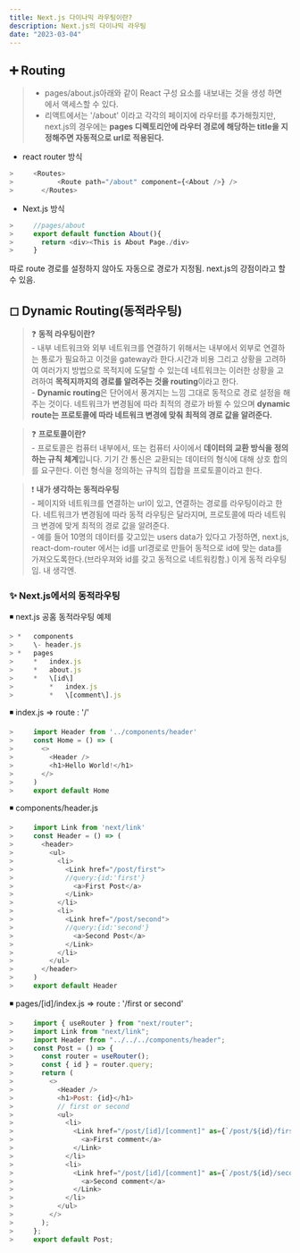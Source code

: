 ```yaml
---
title: Next.js 다이나믹 라우팅이란?
description: Next.js의 다이나믹 라우팅
date: "2023-03-04"
---
```



➕ Routing
---------

> *   pages/about.js아래와 같이 React 구성 요소를 내보내는 것을 생성 하면 에서 액세스할 수 있다.
> *   리액트에서는 '/about' 이라고 각각의 페이지에 라우터를 추가해줬지만, next.js의 경우에는 **pages 디렉토리안에 라우터 경로에 해당하는 title을 지정해주면 자동적으로 url로 적용된다.**

*   react router 방식
``` js
>     <Routes>
>       	<Route path="/about" component={<About />} />
>       </Routes>
```
*   Next.js 방식
``` js
>     //pages/about
>     export default function About(){
>     	return <div><This is About Page./div>
>     }
```
따로 route 경로를 설정하지 않아도 자동으로 경로가 지정됨. next.js의 강점이라고 할 수 있음.

◻ Dynamic Routing(동적라우팅)
------------------------

> ❓ **동적 라우팅이란?**  
> \- 내부 네트워크와 외부 네트워크를 연결하기 위해서는 내부에서 외부로 연결하는 통로가 필요하고 이것을 gateway라 한다.시간과 비용 그리고 상황을 고려하여 여러가지 방법으로 목적지에 도달할 수 있는데 네트워크는 이러한 상황을 고려하여 **목적지까지의 경로를 알려주는 것을 routing**이라고 한다.  
> \- **Dynamic routing**은 단어에서 풍겨지는 느낌 그대로 동적으로 경로 설정을 해주는 것이다. 네트워크가 변경됨에 따라 최적의 경로가 바뀔 수 있으며 **dynamic route는 프로토콜에 따라 네트워크 변경에 맞춰 최적의 경로 값을 알려준다.**

> ❓ **프로토콜이란?**  
> \- 프로토콜은 컴퓨터 내부에서, 또는 컴퓨터 사이에서 **데이터의 교환 방식을 정의하는 규칙 체계**입니다. 기기 간 통신은 교환되는 데이터의 형식에 대해 상호 합의를 요구한다. 이런 형식을 정의하는 규칙의 집합을 프로토콜이라고 한다.

> ❗ **내가 생각하는 동적라우팅**  
> \- 페이지와 네트워크를 연결하는 url이 있고, 연결하는 경로를 라우팅이라고 한다. 네트워크가 변경됨에 따라 동적 라우팅은 달라지며, 프로토콜에 따라 네트워크 변경에 맞게 최적의 경로 값을 알려준다.  
> \- 예를 들어 10명의 데이터를 갖고있는 users data가 있다고 가정하면, next.js, react-dom-router 에서는 id를 url경로로 만들어 동적으로 id에 맞는 data를 가져오도록한다.(브라우져와 id를 갖고 동적으로 네트워킹함.) 이게 동적 라우팅임. 내 생각엔.

### ✨ Next.js에서의 동적라우팅

◾ next.js 공홈 동적라우팅 예제
``` js
> *   components  
>     \- header.js
> *   pages
>     *   index.js
>     *   about.js
>     *   \[id\]
>         *   index.js
>         *   \[comment\].js
```
◾ index.js => route : '/'
``` js
>     import Header from '../components/header'
>     const Home = () => (
>       <>
>         <Header />
>         <h1>Hello World!</h1>
>       </>
>     )
>     export default Home
```
◾ components/header.js
``` js
>     import Link from 'next/link'
>     const Header = () => (
>       <header>
>         <ul>
>           <li>
>             <Link href="/post/first">
>             //query:{id:'first'}
>               <a>First Post</a>
>             </Link>
>           </li>
>           <li>
>             <Link href="/post/second">
>             //query:{id:'second'}
>               <a>Second Post</a>
>             </Link>
>           </li>
>         </ul>
>       </header>
>     )
>     export default Header
```
◾ pages/\[id\]/index.js => route : '/first or second'
``` js
>     import { useRouter } from "next/router";
>     import Link from "next/link";
>     import Header from "../../../components/header";
>     const Post = () => {
>       const router = useRouter();
>       const { id } = router.query;
>       return (
>         <>
>           <Header />
>           <h1>Post: {id}</h1>
>           // first or second
>           <ul>
>             <li>
>               <Link href="/post/[id]/[comment]" as={`/post/${id}/first-comment`}>
>                 <a>First comment</a>
>               </Link>
>             </li>
>             <li>
>               <Link href="/post/[id]/[comment]" as={`/post/${id}/second-comment`}>
>                 <a>Second comment</a>
>               </Link>
>             </li>
>           </ul>
>         </>
>       );
>     };
>     export default Post;
```